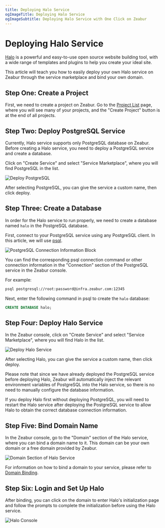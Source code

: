 ```yaml
---
title: Deploying Halo Service
ogImageTitle: Deploying Halo Service
ogImageSubtitle: Deploying Halo Service with One Click on Zeabur
---
```



# Deploying Halo Service

[Halo](https://halo.run/) is a powerful and easy-to-use open source website building tool, with a wide range of templates and plugins to help you create your ideal site.

This article will teach you how to easily deploy your own Halo service on Zeabur through the service marketplace and bind your own domain.

## Step One: Create a Project

First, we need to create a project on Zeabur. Go to the [Project List](https://dash.zeabur.com/projects) page, where you will see many of your projects, and the "Create Project" button is at the end of all projects.

## Step Two: Deploy PostgreSQL Service

Currently, Halo service supports only PostgreSQL database on Zeabur. Before creating a Halo service, you need to deploy a PostgreSQL service and create a database.

Click on "Create Service" and select "Service Marketplace", where you will find PostgreSQL in the list.

![Deploy PostgreSQL](/marketplace/halo/deploy-postgresql.zh-CN.png)

After selecting PostgreSQL, you can give the service a custom name, then click deploy.

## Step Three: Create a Database

In order for the Halo service to run properly, we need to create a database named `halo` in the PostgreSQL database.

First, connect to your PostgreSQL service using any PostgreSQL client. In this article, we will use [psql](https://www.postgresql.org/docs/9.1/app-psql.html).

![PostgreSQL Connection Information Block](/marketplace/halo/postgre-connect.zh-CN.png)

You can find the corresponding psql connection command or other connection information in the "Connection" section of the PostgreSQL service in the Zeabur console.

For example:

```bash
psql postgresql://root:password@infra.zeabur.com:12345
```

Next, enter the following command in psql to create the `halo` database:

```sql
CREATE DATABASE halo;
```

## Step Four: Deploy Halo Service

In the Zeabur console, click on "Create Service" and select "Service Marketplace", where you will find Halo in the list.

![Deploy Halo Service](/marketplace/halo/deploy-halo.zh-CN.png)

After selecting Halo, you can give the service a custom name, then click deploy.

<Callout>
Please note that since we have already deployed the PostgreSQL service before deploying Halo, Zeabur
will automatically inject the relevant environment variables of PostgreSQL into the Halo
service, so there is no need to manually configure the database information.

If you deploy Halo first without deploying PostgreSQL,
you will need to restart the Halo service after deploying the PostgreSQL
service to allow Halo to obtain the correct database connection information.

</Callout>

## Step Five: Bind Domain Name

In the Zeabur console, go to the "Domain" section of the Halo service, where you can bind a domain name to it. This domain can be your own domain or a free domain provided by Zeabur.

![Domain Section of Halo Service](/marketplace/halo/halo-domain.zh-CN.png)

For information on how to bind a domain to your service, please refer to [Domain Binding](../deploy/domain-binding).

## Step Six: Login and Set Up Halo

After binding, you can click on the domain to enter Halo's initialization page and follow the prompts to complete the initialization before using the Halo service.

![Halo Console](/marketplace/halo/halo-console.zh-CN.png)